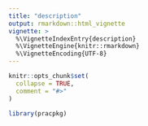 ```yaml
---
title: "description"
output: rmarkdown::html_vignette
vignette: >
  %\VignetteIndexEntry{description}
  %\VignetteEngine{knitr::rmarkdown}
  %\VignetteEncoding{UTF-8}
---
```


```r
knitr::opts_chunk$set(
  collapse = TRUE,
  comment = "#>"
)
```

```r
library(pracpkg)
```
